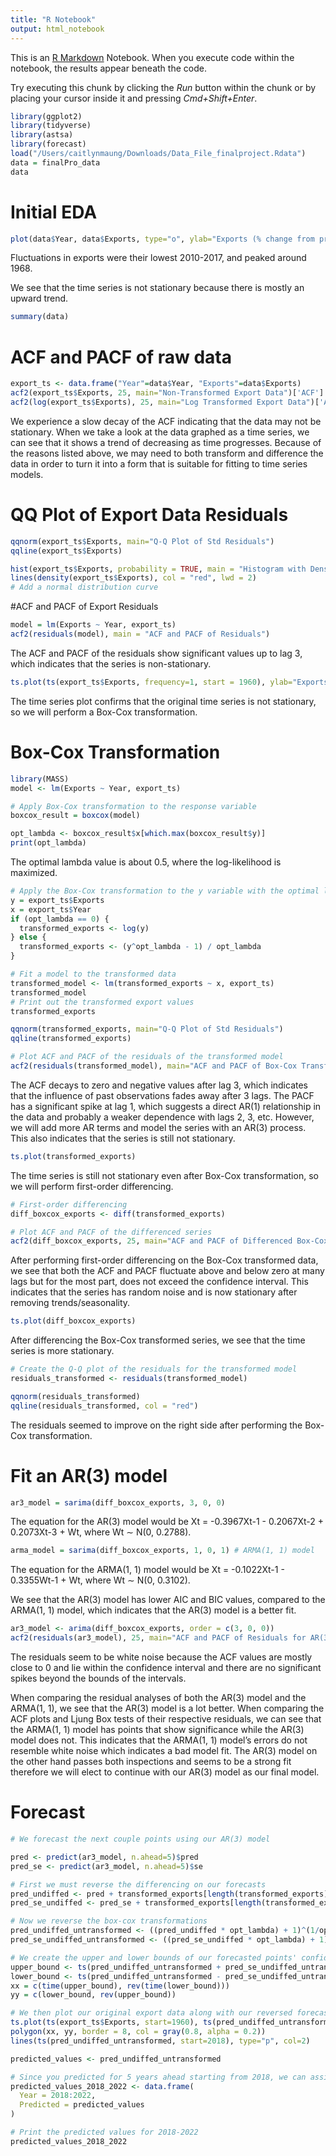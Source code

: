 ```yaml
---
title: "R Notebook"
output: html_notebook
---
```


This is an [R Markdown](http://rmarkdown.rstudio.com) Notebook. When you execute code within the notebook, the results appear beneath the code. 

Try executing this chunk by clicking the *Run* button within the chunk or by placing your cursor inside it and pressing *Cmd+Shift+Enter*. 

```r
library(ggplot2)
library(tidyverse)
library(astsa)
library(forecast)
load("/Users/caitlynmaung/Downloads/Data_File_finalproject.Rdata")
data = finalPro_data
data
```
# Initial EDA 

```r
plot(data$Year, data$Exports, type="o", ylab="Exports (% change from previous year)", xlab="Year", main="Export Values, 1960-2017")
```
Fluctuations in exports were their lowest 2010-2017, and peaked around 1968.

We see that the time series is not stationary because there is mostly an upward trend.
```r
summary(data)
```

# ACF and PACF of raw data
```r
export_ts <- data.frame("Year"=data$Year, "Exports"=data$Exports)
acf2(export_ts$Exports, 25, main="Non-Transformed Export Data")['ACF']
acf2(log(export_ts$Exports), 25, main="Log Transformed Export Data")['ACF']
```
We experience a slow decay of the ACF indicating that the data may not be stationary. When we take a look at the data graphed as a time series, we can see that it shows a trend of decreasing as time progresses. Because of the reasons listed above, we may need to both transform and difference the data in order to turn it into a form that is suitable for fitting to time series models.

# QQ Plot of Export Data Residuals
```r
qqnorm(export_ts$Exports, main="Q-Q Plot of Std Residuals")
qqline(export_ts$Exports)
```
```r
hist(export_ts$Exports, probability = TRUE, main = "Histogram with Density Curve", xlab = "Values", col = "lightblue")
lines(density(export_ts$Exports), col = "red", lwd = 2)
# Add a normal distribution curve
```

#ACF and PACF of Export Residuals
```r
model = lm(Exports ~ Year, export_ts)
acf2(residuals(model), main = "ACF and PACF of Residuals")
```
The ACF and PACF of the residuals show significant values up to lag 3, which indicates that the series is non-stationary. 

```r

ts.plot(ts(export_ts$Exports, frequency=1, start = 1960), ylab="Exports")
```
The time series plot confirms that the original time series is not stationary, so we will perform a Box-Cox transformation. 

# Box-Cox Transformation
```r
library(MASS)
model <- lm(Exports ~ Year, export_ts)

# Apply Box-Cox transformation to the response variable
boxcox_result = boxcox(model)
```

```r
opt_lambda <- boxcox_result$x[which.max(boxcox_result$y)]
print(opt_lambda) 
```

The optimal lambda value is about 0.5, where the log-likelihood is maximized.

```r
# Apply the Box-Cox transformation to the y variable with the optimal lambda value
y = export_ts$Exports
x = export_ts$Year
if (opt_lambda == 0) {
  transformed_exports <- log(y)
} else {
  transformed_exports <- (y^opt_lambda - 1) / opt_lambda
}

# Fit a model to the transformed data
transformed_model <- lm(transformed_exports ~ x, export_ts)
transformed_model
# Print out the transformed export values
transformed_exports
```
```r
qqnorm(transformed_exports, main="Q-Q Plot of Std Residuals")
qqline(transformed_exports)
```

```r
# Plot ACF and PACF of the residuals of the transformed model
acf2(residuals(transformed_model), main="ACF and PACF of Box-Cox Transformed Export Residuals")
```

The ACF decays to zero and negative values after lag 3, which indicates that the influence of past observations fades away after 3 lags. The PACF has a significant spike at lag 1, which suggests a direct AR(1) relationship in the data and probably a weaker dependence with lags 2, 3, etc. However, we will add more AR terms and model the series with an AR(3) process. This also indicates that the series is still not stationary.

```r
ts.plot(transformed_exports)
```
The time series is still not stationary even after Box-Cox transformation, so we will perform first-order differencing. 

```r
# First-order differencing
diff_boxcox_exports <- diff(transformed_exports)
```

```r
# Plot ACF and PACF of the differenced series
acf2(diff_boxcox_exports, 25, main="ACF and PACF of Differenced Box-Cox Transformed Export Data")
```
After performing first-order differencing on the Box-Cox transformed data, we see that both the ACF and PACF fluctuate above and below zero at many lags but for the most part, does not exceed the confidence interval. This indicates that the series has random noise and is now stationary after removing trends/seasonality.

```r
ts.plot(diff_boxcox_exports)
```
After differencing the Box-Cox transformed series, we see that the time series is more stationary. 

```r
# Create the Q-Q plot of the residuals for the transformed model
residuals_transformed <- residuals(transformed_model)

qqnorm(residuals_transformed)
qqline(residuals_transformed, col = "red")
```
The residuals seemed to improve on the right side after performing the Box-Cox transformation.

# Fit an AR(3) model
```r
ar3_model = sarima(diff_boxcox_exports, 3, 0, 0)
```
The equation for the AR(3) model would be Xt = -0.3967Xt-1 - 0.2067Xt-2 + 0.2073Xt-3 + Wt, where Wt ∼ N(0, 0.2788).

```r
arma_model = sarima(diff_boxcox_exports, 1, 0, 1) # ARMA(1, 1) model
```
The equation for the ARMA(1, 1) model would be Xt = -0.1022Xt-1 - 0.3355Wt-1 + Wt, where Wt ∼ N(0, 0.3102). 

We see that the AR(3) model has lower AIC and BIC values, compared to the ARMA(1, 1) model, which indicates that the AR(3) model is a better fit.

```r
ar3_model <- arima(diff_boxcox_exports, order = c(3, 0, 0))
acf2(residuals(ar3_model), 25, main="ACF and PACF of Residuals for AR(3) Model")
```

The residuals seem to be white noise because the ACF values are mostly close to 0 and lie within the confidence interval and there are no significant spikes beyond the bounds of the intervals.

When comparing the residual analyses of both the AR(3) model and the ARMA(1, 1), we see that the AR(3) model is a lot better. When comparing the ACF plots and Ljung Box tests of their respective residuals, we can see that the ARMA(1, 1) model has points that show significance while the AR(3) model does not. This indicates that the ARMA(1, 1) model's errors do not resemble white noise which indicates a bad model fit. The AR(3) model on the other hand passes both inspections and seems to be a strong fit therefore we will elect to continue with our AR(3) model as our final model.


# Forecast
```r
# We forecast the next couple points using our AR(3) model

pred <- predict(ar3_model, n.ahead=5)$pred 
pred_se <- predict(ar3_model, n.ahead=5)$se

# First we must reverse the differencing on our forecasts
pred_undiffed <- pred + transformed_exports[length(transformed_exports)]
pred_se_undiffed <- pred_se + transformed_exports[length(transformed_exports)]

# Now we reverse the box-cox transformations
pred_undiffed_untransformed <- ((pred_undiffed * opt_lambda) + 1)^(1/opt_lambda)
pred_se_undiffed_untransformed <- ((pred_se_undiffed * opt_lambda) + 1)^(1/opt_lambda)

# We create the upper and lower bounds of our forecasted points' confidence intervals
upper_bound <- ts(pred_undiffed_untransformed + pred_se_undiffed_untransformed, start = 2018)
lower_bound <- ts(pred_undiffed_untransformed - pred_se_undiffed_untransformed, start = 2018)
xx = c(time(upper_bound), rev(time(lower_bound)))
yy = c(lower_bound, rev(upper_bound))

# We then plot our original export data along with our reversed forecasts and their respective confidence intervals
ts.plot(ts(export_ts$Exports, start=1960), ts(pred_undiffed_untransformed, start=2018), col=1:2)
polygon(xx, yy, border = 8, col = gray(0.8, alpha = 0.2))
lines(ts(pred_undiffed_untransformed, start=2018), type="p", col=2)
```
```r
predicted_values <- pred_undiffed_untransformed

# Since you predicted for 5 years ahead starting from 2018, we can assign the predicted values to the years 2018-2022
predicted_values_2018_2022 <- data.frame(
  Year = 2018:2022,
  Predicted = predicted_values
)

# Print the predicted values for 2018-2022
predicted_values_2018_2022
```